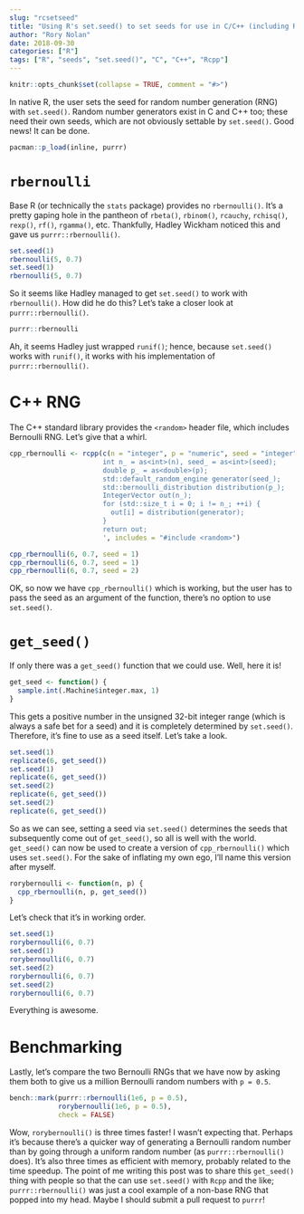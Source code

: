 ```yaml
---
slug: "rcsetseed"
title: "Using R's set.seed() to set seeds for use in C/C++ (including Rcpp)"
author: "Rory Nolan"
date: 2018-09-30
categories: ["R"]
tags: ["R", "seeds", "set.seed()", "C", "C++", "Rcpp"]
---
```


```r
knitr::opts_chunk$set(collapse = TRUE, comment = "#>")
```

In native R, the user sets the seed for random number generation (RNG) with `set.seed()`. Random number generators exist in C and C++ too; these need their own seeds, which are not obviously settable by `set.seed()`. Good news! It can be done.

```r
pacman::p_load(inline, purrr)
```


# `rbernoulli`

Base R (or technically the `stats` package) provides no `rbernoulli()`. It's a pretty gaping hole in the pantheon of   `rbeta()`, `rbinom()`, `rcauchy`, `rchisq()`, `rexp()`, `rf()`, `rgamma()`, etc. Thankfully, Hadley Wickham noticed this and gave us `purrr::rbernoulli()`.

```r
set.seed(1)
rbernoulli(5, 0.7)
set.seed(1)
rbernoulli(5, 0.7)
```

So it seems like Hadley managed to get `set.seed()` to work with `rbernoulli()`. How did he do this? Let's take a closer look at `purrr::rbernoulli()`.

```r
purrr::rbernoulli
```

Ah, it seems Hadley just wrapped `runif()`; hence, because `set.seed()` works with `runif()`, it works with his implementation of `purrr::rbernoulli()`. 


# C++ RNG

The C++ standard library provides the `<random>` header file, which includes Bernoulli RNG. Let's give that a whirl.

```r
cpp_rbernoulli <- rcpp(c(n = "integer", p = "numeric", seed = "integer"), '
                       int n_ = as<int>(n), seed_ = as<int>(seed);
                       double p_ = as<double>(p);
                       std::default_random_engine generator(seed_);
                       std::bernoulli_distribution distribution(p_);
                       IntegerVector out(n_);
                       for (std::size_t i = 0; i != n_; ++i) {
                         out[i] = distribution(generator);
                       }
                       return out;
                       ', includes = "#include <random>")
```
```r
cpp_rbernoulli(6, 0.7, seed = 1)
cpp_rbernoulli(6, 0.7, seed = 1)
cpp_rbernoulli(6, 0.7, seed = 2)
```

OK, so now we have `cpp_rbernoulli()` which is working, but the user has to pass the seed as an argument of the function, there's no option to use `set.seed()`. 


# `get_seed()`

If only there was a `get_seed()` function that we could use. Well, here it is!

```r
get_seed <- function() {
  sample.int(.Machine$integer.max, 1)
}
```

This gets a positive number in the unsigned 32-bit integer range (which is always a safe bet for a seed) and it is completely determined by `set.seed()`. Therefore, it's fine to use as a seed itself. Let's take a look.

```r
set.seed(1)
replicate(6, get_seed())
set.seed(1)
replicate(6, get_seed())
set.seed(2)
replicate(6, get_seed())
set.seed(2)
replicate(6, get_seed())
```

So as we can see, setting a seed via `set.seed()` determines the seeds that subsequently come out of `get_seed()`, so all is well with the world. `get_seed()` can now be used to create a version of `cpp_rbernoulli()` which uses `set.seed()`. For the sake of inflating my own ego, I'll name this version after myself.

```r
rorybernoulli <- function(n, p) {
  cpp_rbernoulli(n, p, get_seed())
}
```

Let's check that it's in working order.

```r
set.seed(1)
rorybernoulli(6, 0.7)
set.seed(1)
rorybernoulli(6, 0.7)
set.seed(2)
rorybernoulli(6, 0.7)
set.seed(2)
rorybernoulli(6, 0.7)
```

Everything is awesome.

# Benchmarking

Lastly, let's compare the two Bernoulli RNGs that we have now by asking them both to give us a million Bernoulli random numbers with `p = 0.5`.

```r
bench::mark(purrr::rbernoulli(1e6, p = 0.5),
            rorybernoulli(1e6, p = 0.5),
            check = FALSE)
```

Wow, `rorybernoulli()` is three times faster! I wasn't expecting that. Perhaps it's because there's a quicker way of generating a Bernoulli random number than by going through a uniform random number (as `purrr::rbernoulli()` does). It's also three times as efficient with memory, probably related to the time speedup. The point of me writing this post was to share this `get_seed()` thing with people so that the can use `set.seed()` with `Rcpp` and the like; `purrr::rbernoulli()` was just a cool example of a non-base RNG that popped into my head. Maybe I should submit a pull request to `purrr`!